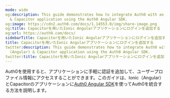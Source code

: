 ```yaml
---
mode: wide
og:description: This guide demonstrates how to integrate Auth0 with an Ionic (Angular)
  & Capacitor application using the Auth0 Angular SDK.
og:image: https://cdn2.auth0.com/docs/1.14553.0/img/share-image.png
og:title: Capacitorを用いたIonic Angularアプリケーションにログインを追加する
og:url: https://auth0.com/docs/
sidebarTitle: Capacitorを用いたIonic Angularアプリケーションにログインを追加する
title: Capacitorを用いたIonic Angularアプリケーションにログインを追加する
twitter:description: This guide demonstrates how to integrate Auth0 with an Ionic
  (Angular) & Capacitor application using the Auth0 Angular SDK.
twitter:title: Capacitorを用いたIonic Angularアプリケーションにログインを追加する
---
```


Auth0を使用すると、アプリケーションに手軽に認証を追加して、ユーザープロファイル情報にアクセスすることができます。このガイドは、Ionic（Angular）とCapacitorのアプリケーションに[Auth0 Angular SDK](https://github.com/auth0/auth0-angular)を使ってAuth0を統合する方法を説明します。